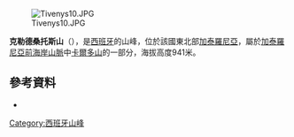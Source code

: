 [[Image:Tivenys10.JPG|right]]

{{Coord|40|56|25.88|N|0|35|9.77|E|type:mountain_region:ES-CT|display=title}}

'''克勒德桑托斯山'''（{{lang-ca|La Creu de Santos}}），是[[西班牙|西班牙]]的山峰，位於該國東北部[[加泰羅尼亞|加泰羅尼亞]]，屬於[[加泰羅尼亞前海岸山脈|加泰羅尼亞前海岸山脈]]中[[卡爾多山|卡爾多山]]的一部分，海拔高度941米。

==參考資料==
*{{cite web|url=http://www.icc.cat/vissir2/|title=Mapa Topogràfic de Catalunya|publisher=Institut Cartogràfic de Catalunya|accessdate=May 22, 2010|archive-date=2010-06-19|archive-url=https://web.archive.org/web/20100619060903/http://www.icc.cat/vissir2/|dead-url=no}}

{{Spain-geo-stub}}
[[Category:西班牙山峰|Category:西班牙山峰]]
